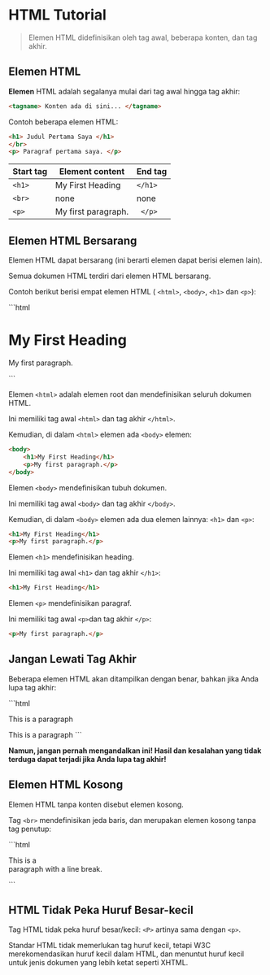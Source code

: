 # HTML Tutorial
>Elemen HTML didefinisikan oleh tag awal, beberapa konten, dan tag akhir.

## Elemen HTML


**Elemen** HTML adalah segalanya mulai dari tag awal hingga tag akhir:

```html
<tagname> Konten ada di sini... </tagname>
```
Contoh beberapa elemen HTML:

```html
<h1> Judul Pertama Saya </h1>
</br>
<p> Paragraf pertama saya. </p>
```
| Start tag | Element content     | End tag |
|-----------|---------------------|---------|
| ```<h1>```      | My First Heading    | ```</h1> ```  |
| ```<br> ```     | none                | none    |
|``` <p> ```      | My first paragraph. |``` </p>```    |


## Elemen HTML Bersarang
Elemen HTML dapat bersarang (ini berarti elemen dapat berisi elemen lain).

Semua dokumen HTML terdiri dari elemen HTML bersarang.

Contoh berikut berisi empat elemen HTML ( ```<html>```, ```<body>```, ```<h1>``` dan ```<p>```):


<div >
<Trycode code_source="https://www.w3schools.com/html/tryit.asp?filename=tryhtml_elements">
    ```html
<!DOCTYPE html>
<html>
    <body>
        <h1>My First Heading</h1>
        <p>My first paragraph.</p>
    </body>
</html>
    ```
    </Trycode>
</div>

Elemen ```<html>``` adalah elemen root dan mendefinisikan seluruh dokumen HTML.

Ini memiliki tag awal ```<html>``` dan tag akhir ```</html>```.

Kemudian, di dalam ```<html>``` elemen ada ```<body>``` elemen:
```html
<body>
    <h1>My First Heading</h1>
    <p>My first paragraph.</p>
</body>
```
Elemen ```<body>``` mendefinisikan tubuh dokumen.

Ini memiliki tag awal ```<body>``` dan tag akhir ```</body>```.

Kemudian, di dalam ```<body>``` elemen ada dua elemen lainnya: ```<h1>``` dan ```<p>```:

```html
<h1>My First Heading</h1>
<p>My first paragraph.</p>
```

Elemen ```<h1>``` mendefinisikan heading.

Ini memiliki tag awal ```<h1>``` dan tag akhir ```</h1>```:
```html
<h1>My First Heading</h1>
```
Elemen ```<p>``` mendefinisikan paragraf.

Ini memiliki tag awal ```<p>```dan tag akhir ```</p>```:
```html
<p>My first paragraph.</p>
```

## Jangan Lewati Tag Akhir
Beberapa elemen HTML akan ditampilkan dengan benar, bahkan jika Anda lupa tag akhir:

<div >
<Trycode code_source="https://www.w3schools.com/html/tryit.asp?filename=tryhtml_no_endtag">
    ```html
<html>
<body>

<p>This is a paragraph
<p>This is a paragraph

</body>
</html>
    ```
    </Trycode>
</div>

**Namun, jangan pernah mengandalkan ini! Hasil dan kesalahan yang tidak terduga dapat terjadi jika Anda lupa tag akhir!**

## Elemen HTML Kosong
Elemen HTML tanpa konten disebut elemen kosong.

Tag ```<br>``` mendefinisikan jeda baris, dan merupakan elemen kosong tanpa tag penutup:


<div >
<Trycode code_source="https://www.w3schools.com/html/tryit.asp?filename=tryhtml_elements_br">
    ```html
<p>This is a <br> paragraph with a line break.</p>
    ```
    </Trycode>
</div>

## HTML Tidak Peka Huruf Besar-kecil
Tag HTML tidak peka huruf besar/kecil: ```<P>``` artinya sama dengan ```<p>```.

Standar HTML tidak memerlukan tag huruf kecil, tetapi W3C merekomendasikan huruf kecil dalam HTML, dan menuntut huruf kecil untuk jenis dokumen yang lebih ketat seperti XHTML.
